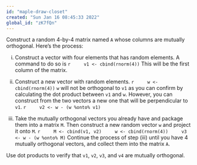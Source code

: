 ```yaml
---
id: "maple-draw-closet"
created: "Sun Jan 16 08:45:33 2022"
global_id: "zK7fQn"
---
```


Construct a random 4-by-4 matrix named `A` whose columns are mutually orthogonal. Here's the process:

i. Construct a vector with four elements that has random elements. A command to do so is
    ```r
    v1 <- cbind(rnorm(4))
    ```
    This will be the first column of the matrix.

ii. Construct a new vector with random elements.
    ```r
    w <- cbind(rnorm(4))
    ```
    `w` will not be orthogonal to `v1` as you can confirm by calculating the dot product between `v1` and `w`. However, you can construct from the two vectors a new one that will be perpendicular to `v1`.
    ```r
    v2 <- w - (w %onto% v1)
    ```
iii. Take the mutually orthogonal vectors you already have and package them into a matrix `M`. Then construct a new random vector `w` and project it onto `M`.
    ```r
    M <- cbind(v1, v2)
    w <- cbind(rnorm(4))
    v3 <- w - (w %onto% M)
    ```
    Continue the process of step (iii) until you have 4 mutually orthogonal vectors, and collect them into the matrix `A`.
    
Use dot products to verify that `v1`, `v2`, `v3`, and `v4` are mutually orthogonal.
    
